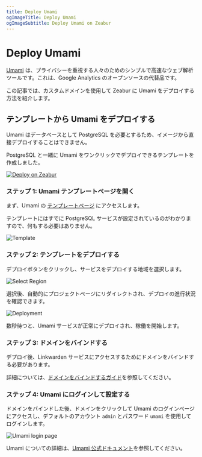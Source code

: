 ```yaml
---
title: Deploy Umami
ogImageTitle: Deploy Umami
ogImageSubtitle: Deploy Umami on Zeabur
---
```


# Deploy Umami

[Umami](https://umami.is/) は、プライバシーを重視する人々のためのシンプルで高速なウェブ解析ツールです。これは、Google Analytics のオープンソースの代替品です。

この記事では、カスタムドメインを使用して Zeabur に Umami をデプロイする方法を紹介します。

## テンプレートから Umami をデプロイする

Umami はデータベースとして PostgreSQL を必要とするため、イメージから直接デプロイすることはできません。

PostgreSQL と一緒に Umami をワンクリックでデプロイできるテンプレートを作成しました。

[![Deploy on Zeabur](https://zeabur.com/button.svg)](https://zeabur.com/templates/01NQCC)

### ステップ 1: Umami テンプレートページを開く

まず、Umami の [テンプレートページ](https://zeabur.com/templates/01NQCC) にアクセスします。

テンプレートにはすでに PostgreSQL サービスが設定されているのがわかりますので、何もする必要はありません。

![Template](/marketplace/umami/template.png)

### ステップ 2: テンプレートをデプロイする

デプロイボタンをクリックし、サービスをデプロイする地域を選択します。

![Select Region](/marketplace/umami/region.png)

選択後、自動的にプロジェクトページにリダイレクトされ、デプロイの進行状況を確認できます。

![Deployment](/marketplace/umami/deployment.png)

数秒待つと、Umami サービスが正常にデプロイされ、稼働を開始します。

### ステップ 3: ドメインをバインドする

デプロイ後、Linkwarden サービスにアクセスするためにドメインをバインドする必要があります。

詳細については、[ドメインをバインドするガイド](/deploy/domain-binding)を参照してください。

### ステップ 4: Umami にログインして設定する

ドメインをバインドした後、ドメインをクリックして Umami のログインページにアクセスし、デフォルトのアカウント `admin` とパスワード `umami` を使用してログインします。

![Umami login page](/marketplace/umami/screenshot.png)

Umami についての詳細は、[Umami 公式ドキュメント](https://umami.is/docs)を参照してください。
